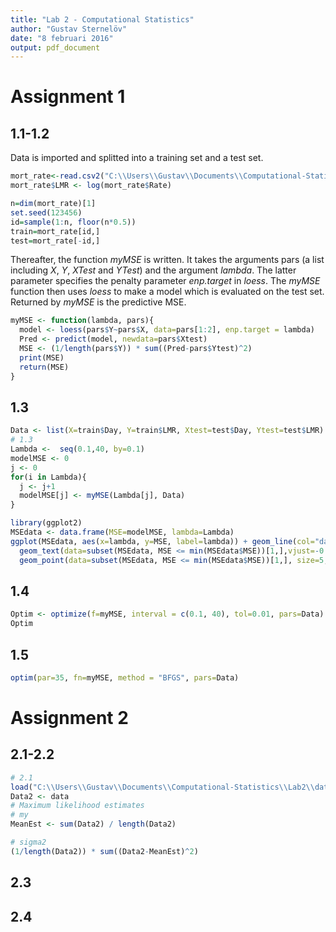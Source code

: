 ```yaml
---
title: "Lab 2 - Computational Statistics"
author: "Gustav Sternelöv"
date: "8 februari 2016"
output: pdf_document
---
```


# Assignment 1

## 1.1-1.2
Data is imported and splitted into a training set and a test set. 
```r
mort_rate<-read.csv2("C:\\Users\\Gustav\\Documents\\Computational-Statistics\\Lab2\\mortality_rate.csv",sep=";")
mort_rate$LMR <- log(mort_rate$Rate)

n=dim(mort_rate)[1]
set.seed(123456)
id=sample(1:n, floor(n*0.5))
train=mort_rate[id,]
test=mort_rate[-id,]
```
Thereafter, the function *myMSE* is written. It takes the arguments pars (a list including *X*, *Y*, *XTest* and *YTest*) and the argument *lambda*. The latter parameter specifies the penalty parameter *enp.target* in *loess*. The *myMSE* function then uses *loess* to make a model which is evaluated on the test set. Returned by *myMSE* is the predictive MSE. 
```r
myMSE <- function(lambda, pars){
  model <- loess(pars$Y~pars$X, data=pars[1:2], enp.target = lambda)
  Pred <- predict(model, newdata=pars$Xtest)
  MSE <- (1/length(pars$Y)) * sum((Pred-pars$Ytest)^2)
  print(MSE)
  return(MSE)
}
```

## 1.3
```r
Data <- list(X=train$Day, Y=train$LMR, Xtest=test$Day, Ytest=test$LMR)
# 1.3 
Lambda <-  seq(0.1,40, by=0.1)
modelMSE <- 0
j <- 0
for(i in Lambda){
  j <- j+1
  modelMSE[j] <- myMSE(Lambda[j], Data)
}
```

```r
library(ggplot2)
MSEdata <- data.frame(MSE=modelMSE, lambda=Lambda)  
ggplot(MSEdata, aes(x=lambda, y=MSE, label=lambda)) + geom_line(col="darkblue")+
  geom_text(data=subset(MSEdata, MSE <= min(MSEdata$MSE))[1,],vjust=-0.6, size=10) + 
  geom_point(data=subset(MSEdata, MSE <= min(MSEdata$MSE))[1,], size=5, col="darkorange")
```

## 1.4

```r
Optim <- optimize(f=myMSE, interval = c(0.1, 40), tol=0.01, pars=Data)
Optim
```


## 1.5

```r
optim(par=35, fn=myMSE, method = "BFGS", pars=Data)
```


# Assignment 2

## 2.1-2.2

```r
# 2.1
load("C:\\Users\\Gustav\\Documents\\Computational-Statistics\\Lab2\\data.RData")
Data2 <- data
# Maximum likelihood estimates
# my
MeanEst <- sum(Data2) / length(Data2)

# sigma2 
(1/length(Data2)) * sum((Data2-MeanEst)^2)

```


## 2.3


## 2.4
